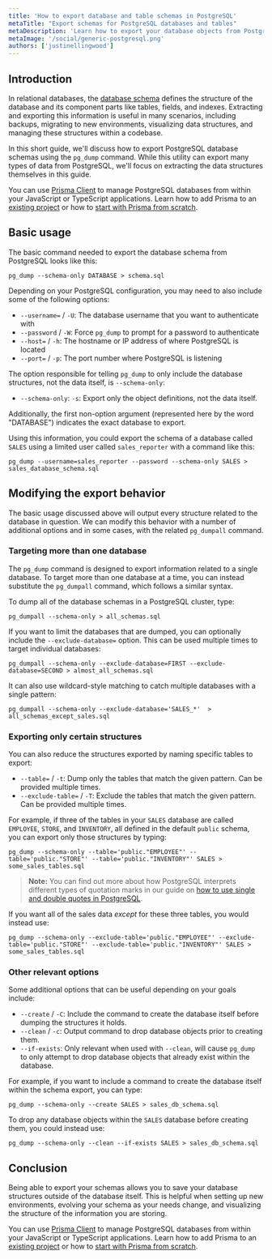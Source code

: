```yaml
---
title: 'How to export database and table schemas in PostgreSQL'
metaTitle: "Export schemas for PostgreSQL databases and tables"
metaDescription: 'Learn how to export your database objects from PostgreSQL for analysis, migrating, backups, and more.'
metaImage: '/social/generic-postgresql.png'
authors: ['justinellingwood']
---
```


## Introduction

In relational databases, the [database schema](/intro/database-glossary#schema) defines the structure of the database and its component parts like tables, fields, and indexes.  Extracting and exporting this information is useful in many scenarios, including backups, migrating to new environments, visualizing data structures, and managing these structures within a codebase.

In this short guide, we'll discuss how to export PostgreSQL database schemas using the `pg_dump` command.  While this utility can export many types of data from PostgreSQL, we'll focus on extracting the data structures themselves in this guide.

<PrismaOutlinks>

You can use [Prisma Client](https://www.prisma.io/docs/concepts/components/prisma-client) to manage PostgreSQL databases from within your JavaScript or TypeScript applications.  Learn how to add Prisma to an [existing project](https://www.prisma.io/docs/getting-started/setup-prisma/add-to-existing-project/relational-databases-typescript-postgres) or how to [start with Prisma from scratch](https://www.prisma.io/docs/getting-started/setup-prisma/start-from-scratch/relational-databases-typescript-postgres).

</PrismaOutlinks>

## Basic usage

The basic command needed to export the database schema from PostgreSQL looks like this:

```shell
pg_dump --schema-only DATABASE > schema.sql
```

Depending on your PostgreSQL configuration, you may need to also include some of the following options:

* `--username=` / `-U`: The database username that you want to authenticate with
* `--password` / `-W`: Force `pg_dump` to prompt for a password to authenticate
* `--host=` / `-h`: The hostname or IP address of where PostgreSQL is located
* `--port=` / `-p`: The port number where PostgreSQL is listening

The option responsible for telling `pg_dump` to only include the database structures, not the data itself, is `--schema-only`:

* `--schema-only`: `-s`: Export only the object definitions, not the data itself.

Additionally, the first non-option argument (represented here by the word "DATABASE") indicates the exact database to export.

Using this information, you could export the schema of a database called `SALES` using a limited user called `sales_reporter` with a command like this:

```command
pg_dump --username=sales_reporter --password --schema-only SALES > sales_database_schema.sql
```

## Modifying the export behavior

The basic usage discussed above will output every structure related to the database in question.  We can modify this behavior with a number of additional options and in some cases, with the related `pg_dumpall` command.

### Targeting more than one database

The `pg_dump` command is designed to export information related to a single database.  To target more than one database at a time, you can instead substitute the `pg_dumpall` command, which follows a similar syntax.

To dump all of the database schemas in a PostgreSQL cluster, type:

```command
pg_dumpall --schema-only > all_schemas.sql
```

If you want to limit the databases that are dumped, you can optionally include the `--exclude-database=` option.  This can be used multiple times to target individual databases:

```command
pg_dumpall --schema-only --exclude-database=FIRST --exclude-database=SECOND > almost_all_schemas.sql
```

It can also use wildcard-style matching to catch multiple databases with a single pattern:

```command
pg_dumpall --schema-only --exclude-database='SALES_*'  > all_schemas_except_sales.sql
```

### Exporting only certain structures

You can also reduce the structures exported by naming specific tables to export:

* `--table=` / `-t`: Dump only the tables that match the given pattern.  Can be provided multiple times.
* `--exclude-table=` / `-T`: Exclude the tables that match the given pattern.  Can be provided multiple times.

For example, if three of the tables in your `SALES` database are called `EMPLOYEE`, `STORE`, and `INVENTORY`, all defined in the default `public` schema, you can export only those structures by typing:

```command
pg_dump --schema-only --table='public."EMPLOYEE"' --table='public."STORE"' --table='public."INVENTORY"' SALES > some_sales_tables.sql
```

> **Note:** You can find out more about how PostgreSQL interprets different types of quotation marks in our guide on [how to use single and double quotes in PostgreSQL](https://www.prisma.io/dataguide/postgresql/short-guides/quoting-rules).

If you want all of the sales data *except* for these three tables, you would instead use:

```command
pg_dump --schema-only --exclude-table='public."EMPLOYEE"' --exclude-table='public."STORE"' --exclude-table='public."INVENTORY"' SALES > some_sales_tables.sql
```

### Other relevant options

Some additional options that can be useful depending on your goals include:

* `--create` / `-C`: Include the command to create the database itself before dumping the structures it holds.
* `--clean` / `-c`: Output command to drop database objects prior to creating them.
* `--if-exists`: Only relevant when used with `--clean`, will cause `pg_dump` to only attempt to drop database objects that already exist within the database.

For example, if you want to include a command to create the database itself within the schema export, you can type:

```command
pg_dump --schema-only --create SALES > sales_db_schema.sql
```

To drop any database objects within the `SALES` database before creating them, you could instead use:

```command
pg_dump --schema-only --clean --if-exists SALES > sales_db_schema.sql
```

## Conclusion

Being able to export your schemas allows you to save your database structures outside of the database itself.  This is helpful when setting up new environments, evolving your schema as your needs change, and visualizing the structure of the information you are storing.

<PrismaOutlinks>

You can use [Prisma Client](https://www.prisma.io/docs/concepts/components/prisma-client) to manage PostgreSQL databases from within your JavaScript or TypeScript applications.  Learn how to add Prisma to an [existing project](https://www.prisma.io/docs/getting-started/setup-prisma/add-to-existing-project/relational-databases-typescript-postgres) or how to [start with Prisma from scratch](https://www.prisma.io/docs/getting-started/setup-prisma/start-from-scratch/relational-databases-typescript-postgres).

</PrismaOutlinks>
